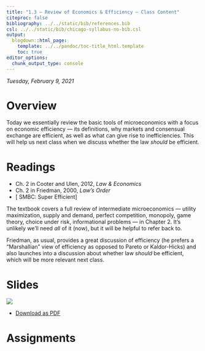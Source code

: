 ```yaml
---
title: "1.3 — Review of Economics & Efficiency — Class Content"
citeproc: false
bibliography: ../../static/bib/references.bib
csl: ../../static/bib/chicago-syllabus-no-bib.csl
output:
  blogdown::html_page:
    template: ../../pandoc/toc-title_html.template
    toc: true
editor_options: 
  chunk_output_type: console
---
```


*Tuesday, February 9, 2021*

# <i class="fas fa-info-circle fa-lg"></i> Overview

Today we essentially review the basic tools of microeconomics with a focus on economic efficiency — its definitions, why markets and consensual exchange are efficient, as well as what can give rise to inefficiencies. This will help us next class when we discuss whether the law *should* be efficient.

# <i class="fas fa-book-reader fa-lg"></i> Readings

- <i class="fas fa-book"></i> Ch. 2 in Cooter and Ulen, 2012, *Law & Economics*
- <i class="fas fa-book"></i> Ch. 2 in Friedman, 2000, *Law's Order*
- [<i class="fas fa-external-link-square-alt"></i> SMBC: Super Efficient]

The textbook covers a full review of intermediate microeconomics — utility maximization, supply and demand, perfect competition, monopoly, game theory, choice under risk, informational problems — in Chapter 2. It's unlikely we'll need *all* of it (now), but it will be helpful to refer back to.

Friedman, as usual, provides a great discussion of efficiency (he prefers a “Marshallian” view of efficiency as opposed to Pareto or Kaldor-Hicks) and also launches into a discussion about whether law *should* be efficient, which will be more relevant next class.

# <i class="fas fa-chalkboard-teacher"></i> Slides

[![](/slides/1.3-slides.png)](/slides/1.3-slides.html)

- [<i class="fas fa-file-pdf"></i> Download as PDF](/slides/1.3-slides.pdf)

# <i class="fas fa-laptop-code"></i> Assignments
